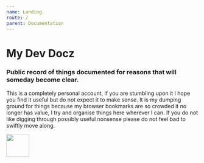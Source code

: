 ```yaml
---
name: Landing
route: /
parent: Documentation
---
```


# My Dev Docz

### Public record of things documented for reasons that will someday become clear.

<style>{`
  p{
    text-align: justify;
  }
`}</style>

This is a completely personal account, if you are stumbling upon it I hope you find it useful but do not expect it to make sense. It is my dumping ground for things because my browser bookmarks are so crowded it no longer has value, I try and organise things here wherever I can. If you do not like digging through possibly useful nonsense please do not feel bad to swiftly move along.

<Image src="https://cdn-learnsql.c1i44.now.sh/pg-wip/_under_construction.png" height="60vh" padding="10vh"/>
